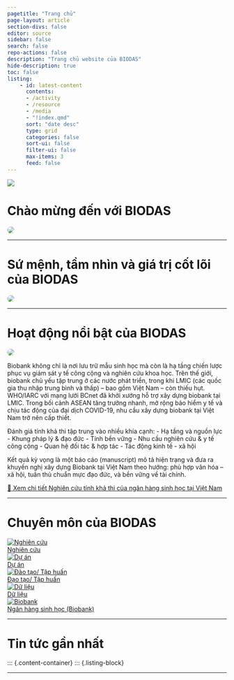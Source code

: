 ```yaml
---
pagetitle: "Trang chủ"
page-layout: article
section-divs: false
editor: source
sidebar: false
search: false
repo-actions: false
description: "Trang chủ website của BIODAS"
hide-description: true
toc: false
listing:
    - id: latest-content
      contents:
      - /activity
      - /resource
      - /media
      - "!index.qmd"
      sort: "date desc"
      type: grid
      categories: false
      sort-ui: false
      filter-ui: false
      max-items: 3
      feed: false
---
```


:::{.column-screen}

![](images/BIODAS-index-banner.svg)

:::



# Chào mừng đến với BIODAS

![](images/BIODAS-index-welcome.png){fig-align="center" style="border-radius: 12px;"}



***


# Sứ mệnh, tầm nhìn và giá trị cốt lõi của BIODAS

![](images/BIODAS-index-mission-vision.png){fig-align="center" style="border-radius: 12px;"}



***



# Hoạt động nổi bật của BIODAS

![](images/BIODAS-index-biobank.png){fig-align="center" style="border-radius: 12px;"}

Biobank không chỉ là nơi lưu trữ mẫu sinh học mà còn là hạ tầng chiến lược phục vụ giám sát y tế công cộng và nghiên cứu khoa học. Trên thế giới, biobank chủ yếu tập trung ở các nước phát triển, trong khi LMIC (các quốc gia thu nhập trung bình và thấp) – bao gồm Việt Nam – còn thiếu hụt. WHO/IARC với mạng lưới BCnet đã khởi xướng hỗ trợ xây dựng biobank tại LMIC. Trong bối cảnh ASEAN tăng trưởng nhanh, mở rộng bảo hiểm y tế và chịu tác động của đại dịch COVID-19, nhu cầu xây dựng biobank tại Việt Nam trở nên cấp thiết.

Đánh giá tính khả thi tập trung vào nhiều khía cạnh:
- Hạ tầng và nguồn lực
- Khung pháp lý & đạo đức
- Tính bền vững
- Nhu cầu nghiên cứu & y tế công cộng
- Quan hệ đối tác & hợp tác
- Tác động kinh tế - xã hội


Kết quả kỳ vọng là một báo cáo (manuscript) mô tả hiện trạng và đưa ra khuyến nghị xây dựng Biobank tại Việt Nam theo hướng: phù hợp văn hóa – xã hội, tuân thủ chuẩn mực đạo đức, và bền vững về tài chính.

[🔎 Xem chi tiết Nghiên cứu tính khả thi của ngân hàng sinh học tại Việt Nam](expertise/biobank.qmd)



***



# Chuyên môn của BIODAS

```{=html}
<div class="container">
  <a href="expertise\research.qmd" class="specialty-box">
      <img src="images\expertise\research.jpg" alt="Nghiên cứu">
      <div class="box-title">Nghiên cứu</div>
  </a>

  <a href="expertise\project.qmd" class="specialty-box">
      <img src="images\expertise\project.jpg" alt="Dự án">
      <div class="box-title">Dự án</div>
  </a>
  
  <a href="expertise\training.qmd" class="specialty-box">
      <img src="images\expertise\training.png" alt="Đào tạo/ Tập huấn">
      <div class="box-title">Đạo tạo/ Tập huấn</div>
  </a>

  <a href="expertise\data.qmd" class="specialty-box">
      <img src="images\expertise\data.png" alt="Dữ liệu">
      <div class="box-title">Dữ liệu</div>
  </a>

  <a href="expertise\biobank.qmd" class="specialty-box">
      <img src="images\expertise\biobank.png" alt="Biobank">
      <div class="box-title">Ngân hàng sinh học (Biobank)</div>
  </a>
</div>

</p>
```


***


# Tin tức gần nhất

::: {.content-container}
::: {.listing-block}
<a href="latest-content.qmd"></a>

::: {#latest-content}
:::


***